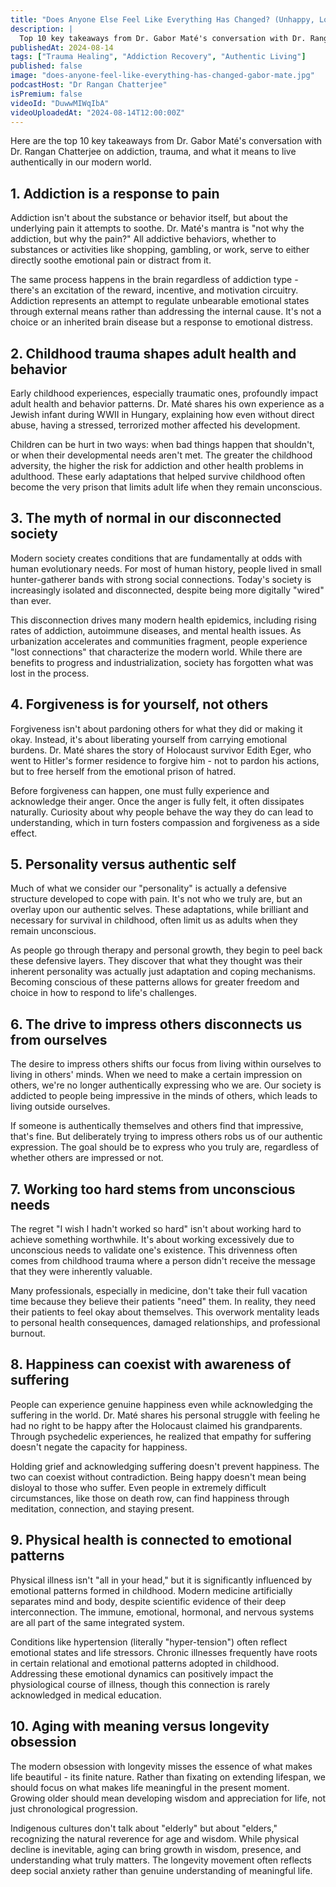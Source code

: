 ```yaml
---
title: "Does Anyone Else Feel Like Everything Has Changed? (Unhappy, Lost, Addicted, Stressed) | Gabor Maté"
description: |
  Top 10 key takeaways from Dr. Gabor Maté's conversation with Dr. Rangan Chatterjee on addiction, trauma, and what it means to live authentically in our modern world.
publishedAt: 2024-08-14
tags: ["Trauma Healing", "Addiction Recovery", "Authentic Living"]
published: false
image: "does-anyone-feel-like-everything-has-changed-gabor-mate.jpg"
podcastHost: "Dr Rangan Chatterjee"
isPremium: false
videoId: "DuwwMIWqIbA"
videoUploadedAt: "2024-08-14T12:00:00Z"
---
```



<PodcastSummaryPageLayout frontmatter={frontmatter}>
Here are the top 10 key takeaways from Dr. Gabor Maté's conversation with Dr. Rangan Chatterjee on addiction, trauma, and what it means to live authentically in our modern world.

## 1. Addiction is a response to pain

Addiction isn't about the substance or behavior itself, but about the underlying pain it attempts to soothe. Dr. Maté's mantra is "not why the addiction, but why the pain?" All addictive behaviors, whether to substances or activities like shopping, gambling, or work, serve to either directly soothe emotional pain or distract from it.

The same process happens in the brain regardless of addiction type - there's an excitation of the reward, incentive, and motivation circuitry. Addiction represents an attempt to regulate unbearable emotional states through external means rather than addressing the internal cause. It's not a choice or an inherited brain disease but a response to emotional distress.

## 2. Childhood trauma shapes adult health and behavior

Early childhood experiences, especially traumatic ones, profoundly impact adult health and behavior patterns. Dr. Maté shares his own experience as a Jewish infant during WWII in Hungary, explaining how even without direct abuse, having a stressed, terrorized mother affected his development.

Children can be hurt in two ways: when bad things happen that shouldn't, or when their developmental needs aren't met. The greater the childhood adversity, the higher the risk for addiction and other health problems in adulthood. These early adaptations that helped survive childhood often become the very prison that limits adult life when they remain unconscious.

## 3. The myth of normal in our disconnected society

Modern society creates conditions that are fundamentally at odds with human evolutionary needs. For most of human history, people lived in small hunter-gatherer bands with strong social connections. Today's society is increasingly isolated and disconnected, despite being more digitally "wired" than ever.

This disconnection drives many modern health epidemics, including rising rates of addiction, autoimmune diseases, and mental health issues. As urbanization accelerates and communities fragment, people experience "lost connections" that characterize the modern world. While there are benefits to progress and industrialization, society has forgotten what was lost in the process.

## 4. Forgiveness is for yourself, not others

Forgiveness isn't about pardoning others for what they did or making it okay. Instead, it's about liberating yourself from carrying emotional burdens. Dr. Maté shares the story of Holocaust survivor Edith Eger, who went to Hitler's former residence to forgive him - not to pardon his actions, but to free herself from the emotional prison of hatred.

Before forgiveness can happen, one must fully experience and acknowledge their anger. Once the anger is fully felt, it often dissipates naturally. Curiosity about why people behave the way they do can lead to understanding, which in turn fosters compassion and forgiveness as a side effect.

## 5. Personality versus authentic self

Much of what we consider our "personality" is actually a defensive structure developed to cope with pain. It's not who we truly are, but an overlay upon our authentic selves. These adaptations, while brilliant and necessary for survival in childhood, often limit us as adults when they remain unconscious.

As people go through therapy and personal growth, they begin to peel back these defensive layers. They discover that what they thought was their inherent personality was actually just adaptation and coping mechanisms. Becoming conscious of these patterns allows for greater freedom and choice in how to respond to life's challenges.

## 6. The drive to impress others disconnects us from ourselves

The desire to impress others shifts our focus from living within ourselves to living in others' minds. When we need to make a certain impression on others, we're no longer authentically expressing who we are. Our society is addicted to people being impressive in the minds of others, which leads to living outside ourselves.

If someone is authentically themselves and others find that impressive, that's fine. But deliberately trying to impress others robs us of our authentic expression. The goal should be to express who you truly are, regardless of whether others are impressed or not.

## 7. Working too hard stems from unconscious needs

The regret "I wish I hadn't worked so hard" isn't about working hard to achieve something worthwhile. It's about working excessively due to unconscious needs to validate one's existence. This drivenness often comes from childhood trauma where a person didn't receive the message that they were inherently valuable.

Many professionals, especially in medicine, don't take their full vacation time because they believe their patients "need" them. In reality, they need their patients to feel okay about themselves. This overwork mentality leads to personal health consequences, damaged relationships, and professional burnout.

## 8. Happiness can coexist with awareness of suffering

People can experience genuine happiness even while acknowledging the suffering in the world. Dr. Maté shares his personal struggle with feeling he had no right to be happy after the Holocaust claimed his grandparents. Through psychedelic experiences, he realized that empathy for suffering doesn't negate the capacity for happiness.

Holding grief and acknowledging suffering doesn't prevent happiness. The two can coexist without contradiction. Being happy doesn't mean being disloyal to those who suffer. Even people in extremely difficult circumstances, like those on death row, can find happiness through meditation, connection, and staying present.

## 9. Physical health is connected to emotional patterns

Physical illness isn't "all in your head," but it is significantly influenced by emotional patterns formed in childhood. Modern medicine artificially separates mind and body, despite scientific evidence of their deep interconnection. The immune, emotional, hormonal, and nervous systems are all part of the same integrated system.

Conditions like hypertension (literally "hyper-tension") often reflect emotional states and life stressors. Chronic illnesses frequently have roots in certain relational and emotional patterns adopted in childhood. Addressing these emotional dynamics can positively impact the physiological course of illness, though this connection is rarely acknowledged in medical education.

## 10. Aging with meaning versus longevity obsession

The modern obsession with longevity misses the essence of what makes life beautiful - its finite nature. Rather than fixating on extending lifespan, we should focus on what makes life meaningful in the present moment. Growing older should mean developing wisdom and appreciation for life, not just chronological progression.

Indigenous cultures don't talk about "elderly" but about "elders," recognizing the natural reverence for age and wisdom. While physical decline is inevitable, aging can bring growth in wisdom, presence, and understanding what truly matters. The longevity movement often reflects deep social anxiety rather than genuine understanding of meaningful life.

</PodcastSummaryPageLayout>
